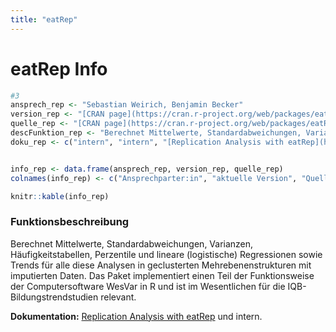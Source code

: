 ```yaml
---
title: "eatRep"
---
```


# eatRep Info

```r
#3
ansprech_rep <- "Sebastian Weirich, Benjamin Becker"
version_rep <- "[CRAN page](https://cran.r-project.org/web/packages/eatRep/index.html)"
quelle_rep <- "[CRAN page](https://cran.r-project.org/web/packages/eatRep/index.html)"
descFunktion_rep <- "Berechnet Mittelwerte, Standardabweichungen, Varianzen, Häufigkeitstabellen, Perzentile und lineare (logistische) Regressionen sowie Trends für alle diese Analysen in geclusterten Mehrebenenstrukturen mit imputierten Daten. Das Paket implementiert einen Teil der Funktionsweise der Computersoftware WesVar in R und ist im Wesentlichen für die IQB-Bildungstrendstudien relevant."
doku_rep <- c("intern", "intern", "[Replication Analysis with eatRep](https://cran.r-project.org/web//packages/eatRep/vignettes/eatRep.html)", "intern")


info_rep <- data.frame(ansprech_rep, version_rep, quelle_rep)
colnames(info_rep) <- c("Ansprechparter:in", "aktuelle Version", "Quelle")

knitr::kable(info_rep)
```

### Funktionsbeschreibung

Berechnet Mittelwerte, Standardabweichungen, Varianzen, Häufigkeitstabellen, Perzentile und lineare (logistische) Regressionen sowie Trends für alle diese Analysen in geclusterten Mehrebenenstrukturen mit imputierten Daten. Das Paket implementiert einen Teil der Funktionsweise der Computersoftware WesVar in R und ist im Wesentlichen für die IQB-Bildungstrendstudien relevant.

**Dokumentation:** [Replication Analysis with eatRep](https://cran.r-project.org/web//packages/eatRep/vignettes/eatRep.html) und intern.
